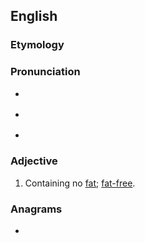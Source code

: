 ==English==

===Etymology===
{{prefix|en|non|fat}}

===Pronunciation===
* {{a|RP}} {{IPA|en|/nɒnˈfæt/}}
* {{a|GA}} {{IPA|en|/nɑnˈfæt/}}
* {{audio|en|en-us-nonfat.ogg|Audio (US)}}

===Adjective===
{{en-adj|-}}

# Containing no [[fat]]; [[fat-free]].

===Anagrams===
* {{anagrams|en|a=afnnot|Fontan}}